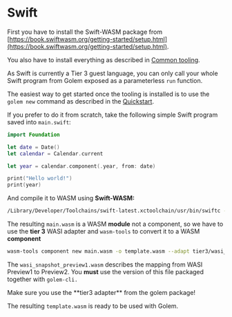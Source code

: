 
# Swift

First you have to install the Swift-WASM package from [https://book.swiftwasm.org/getting-started/setup.html](https://book.swiftwasm.org/getting-started/setup.html).

You also have to install everything as described in [Common tooling](https://www.notion.so/Common-tooling-7e2325eb710b415e8b22c530e3e17918?pvs=21).

As Swift is currently a Tier 3 guest language, you can only call your whole Swift program from Golem exposed as a parameterless `run` function.

The easiest way to get started once the tooling is installed is to use the `golem new` command as described in the [Quickstart](https://www.notion.so/Quickstart-7e991194292a405cb99e66e0933f70a6?pvs=21). 

If you prefer to do it from scratch, take the following simple Swift program saved into `main.swift`:

```swift
import Foundation

let date = Date()
let calendar = Calendar.current

let year = calendar.component(.year, from: date)

print("Hello world!")
print(year)
```

And compile it to WASM using **Swift-WASM:**

```bash
/Library/Developer/Toolchains/swift-latest.xctoolchain/usr/bin/swiftc -target wasm32-unknown-wasi main.swift -o main.wasm -sdk /Library/Developer/Toolchains/swift-wasm-5.7.3-RELEASE.xctoolchain/usr/share/wasi-sysroot/
```

The resulting `main.wasm` is a WASM **module** not a component, so we have to use the **tier 3** WASI adapter and `wasm-tools` to convert it to a WASM **component**

```bash
wasm-tools component new main.wasm -o template.wasm --adapt tier3/wasi_snapshot_preview1.wasm
```

The `wasi_snapshot_preview1.wasm` describes the mapping from WASI Preview1 to Preview2. You **must** use the version of this file packaged together with `golem-cli.`

<Callout>
Make sure you use the **tier3 adapter** from the golem package!
</Callout>

The resulting `template.wasm` is ready to be used with Golem.